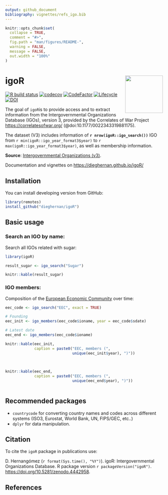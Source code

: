 ```yaml
---
output: github_document
bibliography: vignettes/refs_igo.bib
---
```


<!-- README.md is generated from README.Rmd. Please edit that file -->

```r
knitr::opts_chunk$set(
  collapse = TRUE,
  comment = "#>",
  fig.path = "man/figures/README-",
  warning = FALSE,
  message = FALSE,
  out.width = "100%"
)
```

# igoR <img src="man/figures/logo.png" align="right" width="120" />

<!-- badges: start -->
[![R build status](https://github.com/dieghernan/igoR/workflows/R-CMD-check/badge.svg)](https://github.com/dieghernan/igoR/actions)
[![codecov](https://codecov.io/gh/dieghernan/igoR/branch/master/graph/badge.svg?token=UH3VLTTTRE)](https://codecov.io/gh/dieghernan/igoR)
[![CodeFactor](https://www.codefactor.io/repository/github/dieghernan/igor/badge)](https://www.codefactor.io/repository/github/dieghernan/igor)
[![Lifecycle](https://img.shields.io/badge/lifecycle-experimental-orange.svg)](https://www.tidyverse.org/lifecycle/#experimental)
[![DOI](https://img.shields.io/badge/DOI-10.5281%2Fzenodo.4442958-blue)](https://doi.org/10.5281/zenodo.4442958)
<!-- badges: end -->

The goal of `igoR`is to provide access and to extract information from the Intergovernmental Organizations Database (IGOs), version 3, provided by the Correlates of War Project <https://correlatesofwar.org/> (@doi:10.1177/0022343319881175). 

The dataset (V3) includes information of **`r nrow(igoR::igo_search())`** IGO from `r min(igoR::igo_year_format3$year)` to `r max(igoR::igo_year_format3$year)`, as well as 
membership information.

**Source**: [Intergovernmental Organizations (v3)](https://correlatesofwar.org/data-sets/IGOs).


Documentation and vignettes on <https://dieghernan.github.io/igoR/>

## Installation

You can install developing version from GitHub:

``` r
library(remotes)
install_github("dieghernan/igoR")
```

## Basic usage

### Search an IGO by name:

Search all IGOs related with sugar: 

```r
library(igoR)

result_sugar <- igo_search("Sugar")

```

```r
knitr::kable(result_sugar)
```

### IGO members:

Composition of the [European Economic Community](https://en.wikipedia.org/wiki/European_Economic_Community) over time:

```r

eec_code <- igo_search("EEC", exact = TRUE)

# Founding
eec_init <- igo_members(eec_code$ioname, year = eec_code$sdate)

# Latest date
eec_end <- igo_members(eec_code$ioname)

```

```r
knitr::kable(eec_init,
             caption = paste0("EEC, members (",
                              unique(eec_init$year), ")"))
  
      
```

```r
knitr::kable(eec_end,
             caption = paste0("EEC, members (",
                              unique(eec_end$year), ")"))
             
```



## Recommended packages

- `countrycode` for converting country names and codes across different systems (ISO3, Eurostat, World Bank, UN, FIPS/GEC, etc..)
- `dplyr` for data manipulation.


## Citation

To cite the `igoR` package in publications use:

D. Hernangómez (`r format(Sys.time(), "%Y")`). 
igoR: Intergovernmental Organizations Database. 
R package version `r packageVersion("igoR")`. <https://doi.org/10.5281/zenodo.4442958>.



## References





